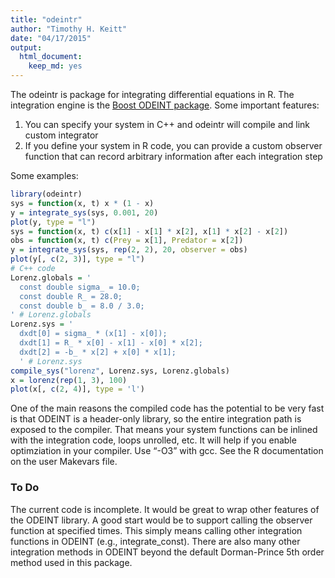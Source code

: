 ```yaml
---
title: "odeintr"
author: "Timothy H. Keitt"
date: "04/17/2015"
output:
  html_document:
    keep_md: yes
---
```


The odeintr is package for integrating differential equations in R. The integration engine is
the [Boost ODEINT package](http://www.odeint.com). Some important features:

1. You can specify your system in C++ and odeintr will compile and link custom integrator
2. If you define your system in R code, you can provide a custom observer function that can record arbitrary information after each integration step

Some examples:
```r
library(odeintr)
sys = function(x, t) x * (1 - x)
y = integrate_sys(sys, 0.001, 20)
plot(y, type = "l")
sys = function(x, t) c(x[1] - x[1] * x[2], x[1] * x[2] - x[2])
obs = function(x, t) c(Prey = x[1], Predator = x[2])
y = integrate_sys(sys, rep(2, 2), 20, observer = obs)
plot(y[, c(2, 3)], type = "l")
# C++ code
Lorenz.globals = '
  const double sigma_ = 10.0;
  const double R_ = 28.0;
  const double b_ = 8.0 / 3.0;
' # Lorenz.globals
Lorenz.sys = '
  dxdt[0] = sigma_ * (x[1] - x[0]);
  dxdt[1] = R_ * x[0] - x[1] - x[0] * x[2];
  dxdt[2] = -b_ * x[2] + x[0] * x[1];
  ' # Lorenz.sys
compile_sys("lorenz", Lorenz.sys, Lorenz.globals)
x = lorenz(rep(1, 3), 100)
plot(x[, c(2, 4)], type = 'l')
```

One of the main reasons the compiled code has the potential to be very fast is that ODEINT is a header-only library, so the entire integration path is exposed to the compiler. That means your system functions can be inlined with the integration code, loops unrolled, etc. It will help if you enable optimziation in your compiler. Use "-O3" with gcc. See the R documentation on the user Makevars file.

### To Do

The current code is incomplete. It would be great to wrap other features of the ODEINT library. A good start would be to support calling the observer function at specified times. This simply means calling other integration functions in ODEINT (e.g., integrate_const). There are also many other integration methods in ODEINT beyond the default Dorman-Prince 5th order method used in this package.
